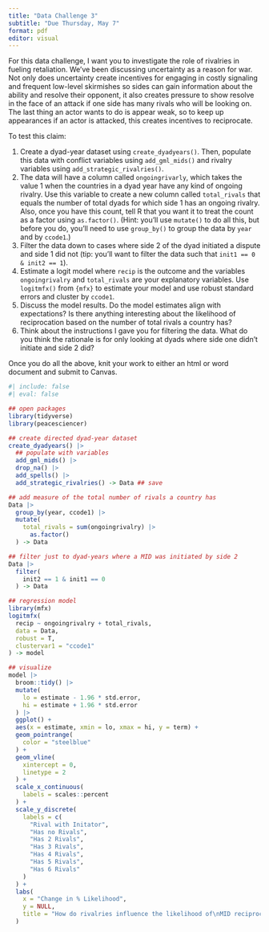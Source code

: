 ```yaml
---
title: "Data Challenge 3"
subtitle: "Due Thursday, May 7"
format: pdf
editor: visual
---
```


For this data challenge, I want you to investigate the role of rivalries in fueling retaliation. We've been discussing uncertainty as a reason for war. Not only does uncertainty create incentives for engaging in costly signaling and frequent low-level skirmishes so sides can gain information about the ability and resolve their opponent, it also creates pressure to show resolve in the face of an attack if one side has many rivals who will be looking on. The last thing an actor wants to do is appear weak, so to keep up appearances if an actor is attacked, this creates incentives to reciprocate.

To test this claim:

1.  Create a dyad-year dataset using `create_dyadyears()`. Then, populate this data with conflict variables using `add_gml_mids()` and rivalry variables using `add_strategic_rivalries()`.
2.  The data will have a column called `ongoingrivarly`, which takes the value 1 when the countries in a dyad year have any kind of ongoing rivalry. Use this variable to create a new column called `total_rivals` that equals the number of total dyads for which side 1 has an ongoing rivalry. Also, once you have this count, tell R that you want it to treat the count as a factor using `as.factor()`. (Hint: you'll use `mutate()` to do all this, but before you do, you'll need to use `group_by()` to group the data by `year` and by `ccode1`.)
3.  Filter the data down to cases where side 2 of the dyad initiated a dispute and side 1 did not (tip: you'll want to filter the data such that `init1 == 0 & init2 == 1`).
4.  Estimate a logit model where `recip` is the outcome and the variables `ongoingrivalry` and `total_rivals` are your explanatory variables. Use `logitmfx()` from `{mfx}` to estimate your model and use robust standard errors and cluster by `ccode1`.
5.  Discuss the model results. Do the model estimates align with expectations? Is there anything interesting about the likelihood of reciprocation based on the number of total rivals a country has?
6.  Think about the instructions I gave you for filtering the data. What do you think the rationale is for only looking at dyads where side one didn't initiate and side 2 did?

Once you do all the above, knit your work to either an html or word document and submit to Canvas.

```r
#| include: false
#| eval: false

## open packages
library(tidyverse)
library(peacesciencer)

## create directed dyad-year dataset
create_dyadyears() |>
  ## populate with variables
  add_gml_mids() |>
  drop_na() |>
  add_spells() |>
  add_strategic_rivalries() -> Data ## save

## add measure of the total number of rivals a country has
Data |>
  group_by(year, ccode1) |>
  mutate(
    total_rivals = sum(ongoingrivalry) |> 
      as.factor()
  ) -> Data

## filter just to dyad-years where a MID was initiated by side 2
Data |>
  filter(
    init2 == 1 & init1 == 0
  ) -> Data

## regression model
library(mfx)
logitmfx(
  recip ~ ongoingrivalry + total_rivals,
  data = Data,
  robust = T,
  clustervar1 = "ccode1"
) -> model

## visualize
model |>
  broom::tidy() |>
  mutate(
    lo = estimate - 1.96 * std.error,
    hi = estimate + 1.96 * std.error
  ) |>
  ggplot() +
  aes(x = estimate, xmin = lo, xmax = hi, y = term) +
  geom_pointrange(
    color = "steelblue"
  ) +
  geom_vline(
    xintercept = 0,
    linetype = 2
  ) +
  scale_x_continuous(
    labels = scales::percent
  ) +
  scale_y_discrete(
    labels = c(
      "Rival with Initator",
      "Has no Rivals",
      "Has 2 Rivals",
      "Has 3 Rivals",
      "Has 4 Rivals",
      "Has 5 Rivals",
      "Has 6 Rivals"
    )
  ) +
  labs(
    x = "Change in % Likelihood",
    y = NULL,
    title = "How do rivalries influence the likelihood of\nMID reciprocation?"
  )
```
